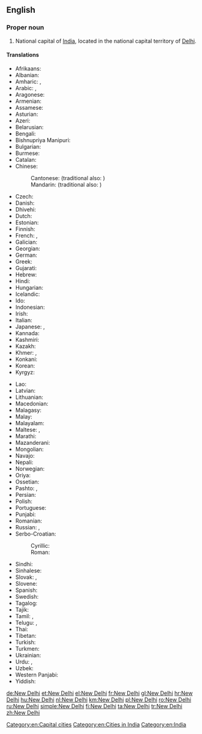 ==English==
{{wikipedia}}

===Proper noun===
{{en-proper noun|head=[[new|New]] [[Delhi]]}}

# National capital of [[India]], located in the national capital territory of [[Delhi]].

====Translations====
{{trans-top|capital of India}}
* Afrikaans: {{t|af|Nieu-Delhi}}
* Albanian: {{t|sq|New Delhi}}
* Amharic: {{t|am|ኒው ዴሊ|tr=niw deli|sc=Ethi}}, {{t|am|ኒው ዴልሒ|tr=niw delḥi|sc=Ethi}}
* Arabic: {{t|ar|نِيُودِلْهِي|f}}, {{t|ar|دِلْهِي الجَدِيدَة|f}}
* Aragonese: {{t|an|Nueba Deli}}
* Armenian: {{t|hy|Նյու Դելի}}
* Assamese: {{t|as|নয়া দিল্লী|tr=nôya dilli|sc=Beng}}
* Asturian: {{t|ast|Nueva Delhi}}
* Azeri: {{t|az|Yeni Dehli}}
* Belarusian: {{t|be|Нью-Дэ́лі|m}}
* Bengali: {{t|bn|নতুন দিল্লি|tr=nôtun dilli|sc=Beng}}
* Bishnupriya Manipuri: {{t|bpy|নুৱা দিল্লী}}
* Bulgarian: {{t|bg|Ню Де́лхи|n|sc=Cyrl}}
* Burmese: {{t|my|နယူးဒေလီမြို့|sc=Mymr}}
* Catalan: {{t|ca|Nova Delhi|f}}
* Chinese:
*: Cantonese: {{t|yue|新德里|tr=san1 dak1 lei5|sc=Hani}} (traditional also: {{t|yue|新德裡|sc=Hani}})
*: Mandarin: {{t+|cmn|新德里|tr=Xīn Délǐ|sc=Hani}} (traditional also: {{t+|cmn|新德裡|sc=Hani}})
* Czech: {{t+|cs|Nové Dillí|n}}
* Danish: {{t|da|New Delhi}}
* Dhivehi: {{t|dv|ނިއުދިއްލީ|sc=Thaa}}
* Dutch: {{t+|nl|New Delhi|n}}
* Estonian: {{t+|et|New Delhi}}
* Finnish: {{t+|fi|New Delhi}}
* French: {{t+|fr|New Delhi}}, {{qualifier|Frenchified}} {{t|fr|Nouvelle-Delhi}}
* Galician: {{t+|gl|Nova Deli}}
* Georgian: {{t|ka|ნიუ-დელი|sc=Geor}}
* German: {{t+|de|Neu-Delhi|n}}
* Greek: {{t+|el|Νέο Δελχί|n}}
* Gujarati: {{t|gu|નવી દિલ્હી|tr=navī dil'hī|sc=Gujr}}
* Hebrew: {{t|he|ניו דלהי|tr=nyu delhi}}
* Hindi: {{t+|hi|नई दिल्ली|f}}
* Hungarian: {{t+|hu|Újdelhi}}
* Icelandic: {{t|is|Nýja Delí}}
* Ido: {{t|io|Nova-Delhi}}
* Indonesian: {{t|id|New Delhi}}
* Irish: {{t|ga|Deilí Nua|m}}
* Italian: {{t|it|Nuova Delhi|f}}
* Japanese: {{t|ja|ニューデリー|tr=Nyū-Derī}}, {{t|ja|ニュー・デリー|tr=Nyū-Derī|sc=Jpan}}
* Kannada: {{t|kn|ನವ ದೆಹಲಿ|sc=Knda}}
* Kashmiri: {{t|ks|नवि दिल्ली|tr=navi dillī|sc=ks-Arab}}
* Kazakh: {{t|kk|Жаңа Дели|sc=Cyrl}}
* Khmer: {{t|km|ញូវដេលហ៊ី|tr=nyuw delhi|sc=Khmr}}, {{t|km|ញូដេលី|tr=nyuu delii|sc=Khmr}}
* Konkani: {{t|kok|नवी दिल्ली|tr=navī dillī}}
* Korean: {{t|ko|^뉴델리|sc=Hang}}
* Kyrgyz: {{t|ky|Нью-Дели|sc=Cyrl}}
{{trans-mid}}
* Lao: {{t|lo|ນິວເດລີ|sc=Laoo}}
* Latvian: {{t|lv|Ņūdeli}}
* Lithuanian: {{t|lt|Naujasis Delis|m}}
* Macedonian: {{t+|mk|Њу Де́лхи|n}}
* Malagasy: {{t|mg|New Delhi}}
* Malay: {{t|ms|New Delhi}}
* Malayalam: {{t|ml|ന്യൂ ഡെല്‍ഹി|sc=Mlym}}
* Maltese: {{t|mt|New Delhi}}, {{t|mt|Nju Deli}}
* Marathi: {{t|mr|नवी दिल्ली|sc=Deva}}
* Mazanderani: {{t|mzn|نودهلي}}
* Mongolian: {{t|mn|Шинэ Дели|sc=Cyrl}}
* Navajo: {{t|nv|Délii Ániidí}}
* Nepali: {{t|ne|नयाँ दिल्ली|tr=nayā̃ dillī|sc=Deva}}
* Norwegian: {{t|no|New Delhi}}
* Oriya: {{t|or|ନୂଆଦିଲ୍ଲୀ|tr=nū'ādillī|sc=Orya}}
* Ossetian: {{t|os|Нью-Дели|sc=Cyrl}}
* Pashto: {{t|ps|نوۍ ډيلي|tr=nawəy ḋīllī|sc=ps-Arab}}, {{t|ps|نوۍ دهلي|tr=nawəy dehlī|sc=ps-Arab}}
* Persian: {{t|fa|دهلی نو|tr=dehli-ye now|sc=fa-Arab}}
* Polish: {{t+|pl|Nowe Delhi|n}}
* Portuguese: {{t|pt|Nova Deli|f}}
* Punjabi: {{t|pa|ਨਵੀਂ ਦਿੱਲੀ|tr=navī̃ dillī|sc=Guru}}
* Romanian: {{t+|ro|New Delhi}}
* Russian: {{t|ru|Нью-Де́ли|m|tr=Nʹju-Dɛ́li}}, {{t+|ru|Де́ли|m|tr=Dɛ́li}}
* Serbo-Croatian:
*: Cyrillic: {{t|sh|Њу Делхи|m|sc=Cyrl}}
*: Roman: {{t|sh|Nju Delhi|m}}
* Sindhi: {{t|sd|نئين دہلي|tr=naʾīn dihlī|sc=sd-Arab}}
* Sinhalese: {{t|si|නව දිල්ලිය|sc=Sinh}}
* Slovak: {{t|sk|Dillí}}, {{t|sk|Naí Dillí}}
* Slovene: {{t|sl|New Delhi|m}}
* Spanish: {{t+|es|Nueva Delhi|f}}
* Swedish: {{t|sv|New Delhi}}
* Tagalog: {{t|tl|Bagong Delhi}}
* Tajik: {{t|tg|Деҳлии Нав|sc=Cyrl}}
* Tamil: {{t|ta|புது தில்லி}}, {{t|ta|நியூ தில்லி|sc=Taml}}
* Telugu: {{t|te|క్రొత్త ఢిల్లీ}}, {{t|te|న్యూఢిల్లీ|sc=Telu}}
* Thai: {{t|th|นิวเดลี|tr=niu dee-lii}}
* Tibetan: {{t|bo|ནེའུ་དིལ་ལི|sc=Tibt}}
* Turkish: {{t+|tr|Yeni Delhi}}
* Turkmen: {{t|tk|Täze Deli}}
* Ukrainian: {{t|uk|Нью-Де́лі|m}}
* Urdu: {{t|ur|نئی دہلی|f|tr=naʾī dehlī}}, {{t|ur|نئی دلی|f|tr=naʾī dillī}}
* Uzbek: {{t|uz|Yangi Dehli}}
* Western Panjabi: {{t|pnb|نئی دلی}}
* Yiddish: {{t|yi|נײַע דעלי|sc=Hebr}}
{{trans-bottom}}

[[Category:en:Capital cities]]
[[Category:en:Cities in India]]
[[Category:en:India]]

[[de:New Delhi]]
[[et:New Delhi]]
[[el:New Delhi]]
[[fr:New Delhi]]
[[gl:New Delhi]]
[[hr:New Delhi]]
[[hu:New Delhi]]
[[nl:New Delhi]]
[[km:New Delhi]]
[[pl:New Delhi]]
[[ro:New Delhi]]
[[ru:New Delhi]]
[[simple:New Delhi]]
[[fi:New Delhi]]
[[ta:New Delhi]]
[[tr:New Delhi]]
[[zh:New Delhi]]